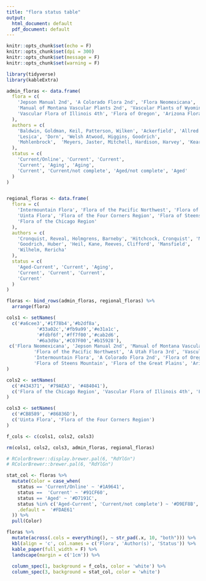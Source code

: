 ```yaml
---
title: "flora status table"
output:
  html_document: default
  pdf_document: default
---
```


```r
knitr::opts_chunk$set(echo = F)
knitr::opts_chunk$set(dpi = 300) 
knitr::opts_chunk$set(message = F)
knitr::opts_chunk$set(warning = F)
```

```r
library(tidyverse)
library(kableExtra)
```

```r
admin_floras <- data.frame(
  flora = c(
    'Jepson Manual 2nd', 'A Colorado Flora 2nd', 'Flora Neomexicana',
    'Manual of Montana Vascular Plants 2nd', 'Vascular Plants of Wyoming', 'A Utah Flora 3rd', 
    'Vascular Flora of Illinois 4th', 'Flora of Oregon', 'Arizona Flora 2nd', 'Flora of Alaska'
  ),
  authors = c(
    'Baldwin, Goldman, Keil, Patterson, Wilken', 'Ackerfield', 'Allred', 
    'Lesica', 'Dorn', 'Welsh Atwood, Higgins, Goodrich', 
    'Mohlenbrock',  'Meyers, Jaster, Mitchell, Hardison, Harvey', 'Kearney, Peebles', 'Anderson, Welsh'
  ),
  status = c(
    'Current/Online', 'Current', 'Current', 
    'Current', 'Aging', 'Aging', 
    'Current', 'Current/not complete', 'Aged/not complete', 'Aged'
  )
) 


regional_floras <- data.frame(
  flora = c(
    'Intermountain Flora', 'Flora of the Pacific Northwest', 'Flora of the Great Plains', 
    'Uinta Flora', 'Flora of the Four Corners Region', 'Flora of Steens Mountain', 
    'Flora of the Chicago Region'
  ),
  authors = c(
    'Cronquist, Reveal, Holmgrens, Barneby', 'Hitchcock, Cronquist', 'Many',
    'Goodrich, Huber', 'Heil, Kane, Reeves, Clifford', 'Mansfield', 
    'Wilhelm, Rericha'
  ), 
  status = c(
    'Aged-Current', 'Current', 'Aging', 
    'Current', 'Current', 'Current', 
    'Current'
  )
)

floras <- bind_rows(admin_floras, regional_floras) %>% 
  arrange(flora)

cols1 <- setNames(
  c('#a6cee3','#1f78b4','#b2df8a',
           '#33a02c','#fb9a99','#e31a1c',
           '#fdbf6f','#ff7f00','#cab2d6',
           '#6a3d9a','#C07F00','#b15928'),
 c('Flora Neomexicana', 'Jepson Manual 2nd', 'Manual of Montana Vascular Plants 2nd', 
          'Flora of the Pacific Northwest', 'A Utah Flora 3rd', 'Vascular Plants of Wyoming', 
          'Intermountain Flora', 'A Colorado Flora 2nd', 'Flora of Oregon',
          'Flora of Steens Mountain', 'Flora of the Great Plains', 'Arizona Flora 2nd')
)

cols2 <- setNames(
  c('#434371', '#79AEA3', '#484041'), 
  c('Flora of the Chicago Region', 'Vascular Flora of Illinois 4th', 'Flora of Alaska')
)

cols3 <- setNames(
  c('#CB8589', '#86836D'), 
  c('Uinta Flora', 'Flora of the Four Corners Region')
)

f_cols <- c(cols1, cols2, cols3)

rm(cols1, cols2, cols3, admin_floras, regional_floras)
```

```r
# RColorBrewer::display.brewer.pal(6, "RdYlGn")
# RColorBrewer::brewer.pal(6, "RdYlGn")

stat_col <- floras %>% 
  mutate(Color = case_when(
    status == 'Current/Online' ~ '#1A9641', 
    status ==  'Current' ~ '#91CF60', 
    status == 'Aged' ~ '#D7191C',
    status %in% c('Aged-Current', 'Current/not complete') ~ '#D9EF8B', 
    .default =  '#FDAE61'
  )) %>% 
  pull(Color)

```


```r

floras %>%
  mutate(across(.cols = everything(), ~ str_pad(.x, 10, "both"))) %>% 
  kbl(align = 'c', col.names = c('Flora', 'Author(s)', 'Status')) %>% 
  kable_paper(full_width = F) %>% 
  landscape(margin = c('1cm')) %>% 
  
  column_spec(1, background = f_cols, color = 'white') %>% 
  column_spec(3, background = stat_col, color = 'white')

```
